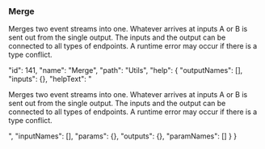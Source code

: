 ### Merge

Merges two event streams into one. Whatever arrives at inputs <span class="highlight">A</span> or <span class="highlight">B</span> is sent out from the single output. The inputs and the output can be connected to all types of endpoints. A runtime error may occur if there is a type conflict.










  "id": 141,
  "name": "Merge",
  "path": "Utils",
  "help": {
    "outputNames": [],
    "inputs": {},
    "helpText": "<p>Merges two event streams into one. Whatever arrives at inputs <span class='highlight'>A</span> or <span class='highlight'>B</span> is sent out from the single output. The inputs and the output can be connected to all types of endpoints. A runtime error may occur if there is a type conflict.</p>",
    "inputNames": [],
    "params": {},
    "outputs": {},
    "paramNames": []
  }
}